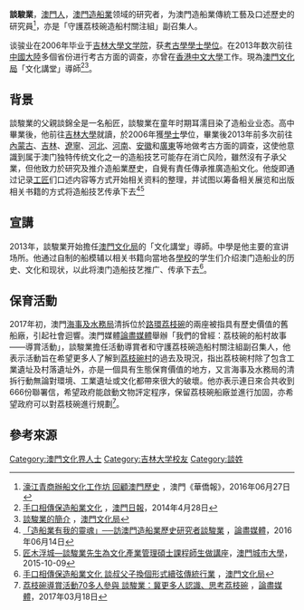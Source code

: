 {{學術研究工作者
| 姓名     = 談駿業
| Sex = 男
|birth_date= 
|birth_place= 
| 圖像     =
| 圖像大小 = 
| 圖像說明 = 谈骏业在书籍发布会上
| 職務     = [[澳門文化局|澳門文化局]]「文化講堂」導師
| 國籍     = {{CHN-MAC}}
| 研究領域 = [[澳門|澳門]][[造船業|造船業]]
| 學歷     = [[吉林大學文學院|吉林大學文學院]][[考古學|考古學]][[學士|學士]]
| past =
| award =}}

'''談駿業'''，[[澳門人|澳門人]]，[[澳門|澳門]][[造船業|造船業]]领域的研究者，为澳門造船業傳統工藝及口述歷史的研究員<ref>[http://www.hkcna.hk/content/2016/0627/471057.shtml 濠江青商辦船文化工作坊 回顧澳門歷史] {{Wayback|url=http://www.hkcna.hk/content/2016/0627/471057.shtml |date=20170219171244 }}，澳門《華僑報》，2016年06月27日</ref>，亦是「守護荔枝碗造船村關注組」副召集人。

谈骏业在2006年毕业于[[吉林大學|吉林大學]][[吉林大学文學院|文学院]]，获[[考古學|考古學]][[學士學位|學士學位]]。在2013年数次前往[[中國大陸|中國大陸]]多個省份进行考古方面的调查，亦曾在[[香港中文大學|香港中文大學]]工作。現為[[澳門文化局|澳門文化局]]「文化講堂」導師<ref>[http://www.macaodaily.com/html/2014-04/28/content_898193.htm 手口相傳保造船業文化] {{Wayback|url=http://www.macaodaily.com/html/2014-04/28/content_898193.htm |date=20140503012706 }}，[[澳門日報|澳門日報]]，2014年4月28日</ref><ref>[http://www.icm.gov.mo/lecture/cn/?id=Lecturer 談駿業的簡介] {{Wayback|url=http://www.icm.gov.mo/lecture/cn/?id=Lecturer |date=20161215050006 }}，[[澳門文化局|澳門文化局]]</ref>。

==背景==
談駿業的父親談錦全是一名船匠，談駿業在童年时期耳濡目染了造船业业态。高中畢業後，他前往[[吉林大學|吉林大學]]就讀，於2006年獲[[學士|學士]]學位，畢業後2013年前多次前往[[內蒙古|內蒙古]]、[[吉林|吉林]]、[[遼寧|遼寧]]、[[河北|河北]]、[[河南|河南]]、[[安徽|安徽]]和[[廣東|廣東]]等地做考古方面的調查，这使他意識到属于澳门独特传统文化之一的造船技艺可能存在消亡风险，雖然沒有子承父業，但他致力於研究及推介造船業歷史，自覺有責任傳承推廣造船文化。他旋即通过记录[[工匠|工匠]]们口述内容等方式开始相关资料的整理，并试图以筹备相关展览和出版相关书籍的方式将造船技艺传承下去<ref>[http://aamacau.com/2016/06/14/shipbuilding/ 「造船業有我的靈魂」──訪澳門造船業歷史研究者談駿業] {{Wayback|url=http://aamacau.com/2016/06/14/shipbuilding/ |date=20170303083443 }}，[[論盡媒體|論盡媒體]]，2016年06月14日</ref><ref>[http://www.cityu.edu.mo/%E5%8C%A0%E6%9C%A8%E6%B5%AE%E5%9F%8E-%E8%AB%87%E9%A7%BF%E6%A5%AD%E5%85%88%E7%94%9F%E7%82%BA%E6%96%87%E5%8C%96%E7%94%A2%E6%A5%AD%E7%AE%A1%E7%90%86%E7%A2%A9%E5%A3%AB%E8%AA%B2%E7%A8%8B%E5%B8%AB-2/ 匠木浮城—談駿業先生為文化產業管理碩士課程師生做講座]，[[澳門城市大學|澳門城市大學]]，2015-10-09</ref>

==宣講==
2013年，談駿業开始擔任[[澳門文化局|澳門文化局]]的「文化講堂」導師。中學是他主要的宣讲场所。他通过自制的船模辅以相关书籍向當地各[[學校|學校]]的学生们介绍澳门造船业的历史、文化和现状，以此将澳门造船技艺推广、传承下去<ref>[http://www2.icm.gov.mo/mpmp/cn/detail.aspx?id=140428 手口相傳保造船業文化 談叔父子換個形式續弦傳統行業] {{Wayback|url=http://www2.icm.gov.mo/mpmp/cn/detail.aspx?id=140428 |date=20170211075633 }}，[[澳門文化局|澳門文化局]]</ref>。

==保育活動==

2017年初，澳門[[海事及水務局|海事及水務局]]清拆位於[[路環|路環]][[荔枝碗|荔枝碗]]的兩座被指具有歷史價值的舊船廠，引起社會迴響。澳門媒體[[論盡媒體|論盡媒體]]舉辦「我們的曾經：荔枝碗的船村故事——導賞活動」，談駿業擔任活動導賞者和守護荔枝碗造船村關注組副召集人，他表示活動旨在希望更多人了解到[[荔枝碗村|荔枝碗村]]的過去及現況，指出荔枝碗村除了包含工業遺址及村落遺址外，亦是一個具有生態保育價值的地方，又言海事及水務局的清拆行動無論對環境、工業遺址或文化都帶來很大的破壞。他亦表示連日來合共收到666份聯署信，希望政府能啟動文物評定程序，保留荔枝碗船廠並進行加固，亦希望政府可以對荔枝碗進行規劃<ref>[http://aamacau.com/2017/03/18/%E8%8D%94%E6%9E%9D%E7%A2%97%E5%B0%8E%E8%B3%9E%E6%B4%BB%E5%8B%9570%E5%A4%9A%E4%BA%BA%E5%8F%83%E8%88%87-%E8%AB%87%E9%A7%BF%E6%A5%AD%EF%BC%9A%E5%86%80%E6%9B%B4%E5%A4%9A%E4%BA%BA%E8%AA%8D%E8%AD%98/ 荔枝碗導賞活動70多人參與 談駿業：冀更多人認識、思考荔枝碗] {{Wayback|url=http://aamacau.com/2017/03/18/%E8%8D%94%E6%9E%9D%E7%A2%97%E5%B0%8E%E8%B3%9E%E6%B4%BB%E5%8B%9570%E5%A4%9A%E4%BA%BA%E5%8F%83%E8%88%87-%E8%AB%87%E9%A7%BF%E6%A5%AD%EF%BC%9A%E5%86%80%E6%9B%B4%E5%A4%9A%E4%BA%BA%E8%AA%8D%E8%AD%98/ |date=20170421092628 }}，[[論盡媒體|論盡媒體]]，2017年03月18日</ref>。

==參考來源==
<references />

[[Category:澳門文化界人士|Category:澳門文化界人士]]
[[Category:吉林大学校友|Category:吉林大学校友]]
[[Category:談姓|Category:談姓]]